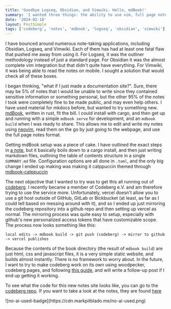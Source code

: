 ```yaml
---
title: 'Goodbye Logseq, Obsidian, and Vimwiki. Hello, mdBook!'
summary: 'I wanted three things: the ability to use vim, full page notes, and to have access to notes while on the go. Mdbook has checked all those boxes.'
date: '2024-02-18'
layout: PostSimple
tags: ['codeberg', 'notes', 'mdbook', 'logseq', 'obsidian', 'vimwiki']
---
```


I have bounced around numerous note-taking applications, including Obsidian, Logseq, and Vimwiki. Each of them has had at least one fatal flaw that pushed me away from using it. For Logseq, it was the outliner methodology instead of just a standard page. For Obsidian it was the almost complete vim integration but that didn't quite have everything. For Vimwiki, it was being able to read the notes on mobile. I sought a solution that would check all of these boxes.

I began thinking, "what if I just made a documentation site?". Sure, there may be 5% of notes that I would be unable to write since they contained sensitive information or something personal, but the other 95% of the notes I took were completely fine to be made public, and may even help others. I have used material for mkdocs before, but wanted to try something new. [mdBook](https://rust-lang.github.io/mdBook/), written in rust, fit the bill. I could install with cargo, and then get up and running with a simple `mdbook serve` for development, and an `mdbook build` when I was ready to share. This allows me to edit and write my notes using [neovim](https://neovim.org), read them on the go by just going to the webpage, and use the full page notes format.

Getting mdBook setup was a piece of cake. I have outlined the exact steps in [a note](https://notes.markpitblado.me/setting-up-mdbook.html), but it basically boils down to a cargo install, and then just writing markdown files, outlining the table of contents structure in a single `SUMMARY.md` file. Configuration options are all done in `.toml`, and the only big change I ended up making was making it catppuccin themed through [mdbook-catppuccin](https://github.com/catppuccin/mdbook)

The next objective that I wanted to try was to get this all running out of [codeberg](https://codeberg.org). I recently became a member of Codeberg e.V. and am therefore trying to use the service more. Unfortunately, vercel doesn't allow you to use a git host outside of GitHub, GitLab or Bickbucket (at least, as far as I could tell based on messing around with it), and so I ended up just mirroring the codeberg repository into a github repo and then setting up vercel as normal. The mirroring process was quite easy to setup, especially with github's new personalized access tokens that have customizable scope. The process now looks something like this:

`local edits -> mdbook build -> git push (codeberg) -> mirror to github -> vercel publishes`

Because the contents of the book directory (the result of `mdbook build`) are just html, css and javascript files, it is a very simple static website, and builds almost instantly. There is no framework to worry about. In the future, I want to try to make codeberg work on its own using woodpecker, codeberg pages, and following [this guide](https://andre601.ch/blog/2023/11-05-using-codeberg-pages), and will write a follow-up post if I end up getting it working.

To see what the code for this new notes site looks like, you can go to the [codeberg repo](https://codeberg.org/mark-pitblado/notes). If you want to take a look at the notes, they are found [here](https://notes.markpitblado.me)

<div className="w-32">![no-ai-used-badge](https://cdn.markpitblado.me/no-ai-used.png)</div>
